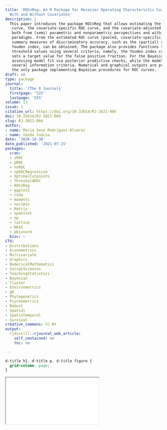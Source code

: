 ```yaml
---
title: 'ROCnReg: An R Package for Receiver Operating Characteristic Curve Inference
  With and Without Covariates'
description: |
  This paper introduces the package ROCnReg that allows estimating the pooled ROC
   curve, the covariate-specific ROC curve, and the covariate-adjusted ROC curve by different methods,
   both from (semi) parametric and nonparametric perspectives and within Bayesian and frequentist
   paradigms. From the estimated ROC curve (pooled, covariate-specific, or covariate-adjusted), several
   summary measures of discriminatory accuracy, such as the (partial) area under the ROC curve and the
   Youden index, can be obtained. The package also provides functions to obtain ROC-based optimal
   threshold values using several criteria, namely, the Youden index criterion and the criterion that
   sets a target value for the false positive fraction. For the Bayesian methods, we provide tools for
   assessing model fit via posterior predictive checks, while the model choice can be carried out via
   several information criteria. Numerical and graphical outputs are provided for all methods. This is
   the only package implementing Bayesian procedures for ROC curves.
draft: no
type: package
journal:
  title: '{The R Journal}'
  firstpage: '525'
  lastpage: '555'
volume: 13
issue: 1
citation_url: https://doi.org/10.32614/RJ-2021-066
doi: 10.32614/RJ-2021-066
slug: RJ-2021-066
author:
- name: María Xosé Rodríguez-Álvarez
- name: Vanda Inácio
date: '2020-10-30'
date_published: '2021-07-15'
packages:
  cran:
  - sROC
  - pROC
  - nsROC
  - npROCRegression
  - OptimalCutpoints
  - ThresholdROC
  - ROCnReg
  - ggplot2
  - coda
  - moments
  - nor1mix
  - Matrix
  - spatstat
  - np
  - lattice
  - MASS
  - pbivnorm
  bioc: ~
CTV:
- Distributions
- Econometrics
- Multivariate
- Graphics
- NumericalMathematics
- SocialSciences
- TeachingStatistics
- Bayesian
- Cluster
- Environmetrics
- gR
- Phylogenetics
- Psychometrics
- Robust
- Spatial
- SpatioTemporal
- Survival
creative_commons: CC BY
output:
  rjdistill::rjournal_web_article:
    self_contained: no
    toc: no

---
```


```css
d-title h1, d-title p, d-title figure {
  grid-column: page;
}
```

<div class="l-page">
  <object data="RJ-2021-066.pdf" type="application/pdf" style="height:955px;width:100%">
    <iframe src="RJ-2021-066.pdf"></iframe>
  </object>
</div>
